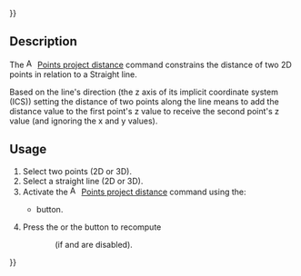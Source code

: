 {{UnfinishedDocu{{#translation:}}}}
<languages/>

{{Docnav
|[[Assembly3_ConstraintEqualRadius|Equal radius]]
|[[Assembly3_ConstraintEqualPointLineDistance|Equal point line distance]]
|[[Assembly3_Workbench|Assembly3]]
|IconL=Assembly_ConstraintEqualRadius.svg
|IconR=Assembly_ConstraintEqualPointLineDistance.svg‎‎
|IconC=Assembly3_workbench_icon.svg
}}

{{GuiCommand
|Name=Assembly3 ConstraintPointsProjectDistance
|Icon=Assembly_ConstraintPointsProjectDistance.svg
|Workbenches=[[Assembly3_Workbench|Assembly3]]
}}

== Description ==

The [[Image:Assembly_ConstraintPointsProjectDistance.svg|16px]] [[Assembly3_ConstraintPointsProjectDistance|Points project distance]] command constrains the distance of two 2D points in relation to a Straight line.

Based on the line's direction (the z axis of its implicit coordinate system (ICS)) setting the distance of two points along the line means to add the distance value to the first point's z value to receive the second point's z value (and ignoring the x and y values).

== Usage == 

# Select two points (2D or 3D).
# Select a straight line (2D or 3D).
# Activate the [[Image:Assembly_ConstraintPointsProjectDistance.svg|16px]] [[Assembly3_ConstraintPointsProjectDistance|Points project distance]] command using the:
#* {{Button|[[Image:Assembly_ConstraintPointsProjectDistance.svg|16px]] [[Assembly3_ConstraintPointsProjectDistance|Points project distance]]}} button.
# Press the {{Button|[[Image:Assembly3_workbench_icon.svg|16px]] [[Assembly3_ResolveConstraints|Solve constraints]]}} or the {{Button|[[Image:Assembly_QuickSolve.svg|16px]] [[Assembly3_QuickSolve|Quick solve]]}} button to recompute 
:: (if {{Button|[[Image:Assembly_AutoRecompute.svg|16px]] [[Assembly3_AutoRecompute|Auto recompute]]}} and {{Button|[[Image:Assembly_SmartRecompute.svg|16px]] [[Assembly3_SmartRecompute|Smart recompute]]}} are disabled).


{{Docnav
|[[Assembly3_ConstraintEqualRadius|Equal radius]]
|[[Assembly3_ConstraintEqualPointLineDistance|Equal point line distance]]
|[[Assembly3_Workbench|Assembly3]]
|IconL=Assembly_ConstraintEqualRadius.svg
|IconR=Assembly_ConstraintEqualPointLineDistance.svg‎‎
|IconC=Assembly3_workbench_icon.svg
}}

{{Userdocnavi{{#translation:}}}}